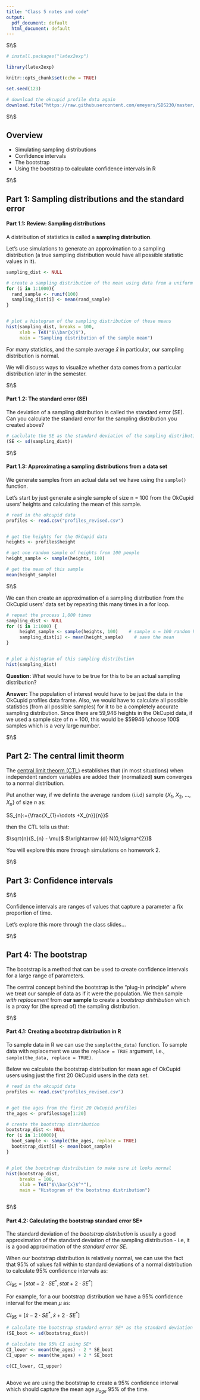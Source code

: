 ```yaml
---
title: "Class 5 notes and code"
output:
  pdf_document: default
  html_document: default
---
```




$\\$




```r

# install.packages("latex2exp")

library(latex2exp)

knitr::opts_chunk$set(echo = TRUE)

set.seed(123)

```





<!--  Please run the code in the R chunk below once. It will install a packages, and and download figures/data we will use.  -->

```r


# download the okcupid profile data again
download.file("https://raw.githubusercontent.com/emeyers/SDS230/master/ClassMaterial/data/profiles_revised.csv", "profiles_revised.csv", mode = "wb")


```





$\\$




## Overview

 * Simulating sampling distributions 
 * Confidence intervals
 * The bootstrap
 * Using the bootstrap to calculate confidence intervals in R



$\\$








## Part 1: Sampling distributions and the standard error



#### Part 1.1: Review: Sampling distributions


A distribution of statistics is called a **sampling distribution**. 

Let's use simulations to generate an approximation to a sampling distribution (a true sampling distribution would have all possible statistic values in it). 


```r

sampling_dist <- NULL

# create a sampling distribution of the mean using data from a uniform distribution
for (i in 1:1000){
  rand_sample <- runif(100) 
  sampling_dist[i] <- mean(rand_sample)
}


# plot a histogram of the sampling distribution of these means 
hist(sampling_dist, breaks = 100,
     xlab = TeX("$\\bar{x}$"), 
     main = "Sampling distribution of the sample mean")


```


For many statistics, and the sample average $\bar{x}$ in particular, our sampling distribution is normal. 

We will discuss ways to visualize whether data comes from a particular distribution later in the semester. 



$\\$





#### Part 1.2: The standard error (SE)

The deviation of a sampling distribution is called the standard error (SE). Can you calculate the standard error for the sampling distribution you created above? 

```r

# caclulate the SE as the standard deviation of the sampling distribution
(SE <- sd(sampling_dist))


```






$\\$





#### Part 1.3: Approximating a sampling distributions from a data set


We generate samples from an actual data set we have using the `sample()` function.  

Let's start by just generate a single sample of size n = 100 from the OkCupid users' heights and calculating the mean of this sample.


```r


# read in the okcupid data
profiles <- read.csv("profiles_revised.csv")


# get the heights for the OkCupid data
heights <- profiles$height

# get one random sample of heights from 100 people
height_sample <- sample(heights, 100)

# get the mean of this sample
mean(height_sample)


```





$\\$





We can then create an approximation of a sampling distribution from the OkCupid users' data set by repeating this many times in a for loop.



```r


# repeat the process 1,000 times
sampling_dist <- NULL 
for (i in 1:1000) {
	 height_sample <- sample(heights, 100)    # sample n = 100 random heights
	 sampling_dist[i] <- mean(height_sample)    # save the mean
}


# plot a histogram of this sampling distribution 
hist(sampling_dist)


```




**Question:** What would have to be true for this to be an actual sampling distribution? 


**Answer:** The population of interest would have to be just the data in the OkCupid profiles data frame. Also, we would have to calculate all possible statistics (from all possible samples) for it to be a completely accurate sampling distribution. Since there are 59,946 heights in the OkCupid data, if we used a sample size of n = 100, this would be $59946 \choose 100$ samples which is a very large number.




$\\$







## Part 2:  The central limit theorm

The [central limit theorm (CTL)](https://en.wikipedia.org/wiki/Central_limit_theorem) establishes that (in most situations) when independent random variables are added their (normalized) **sum** converges to a normal distribution.

Put another way, if we definte the average random (i.i.d) sample {$X_1$, $X_2$, ..., $X_n$} of size *n* as: 

$S_{n}:={\frac{X_{1}+\cdots +X_{n}}{n}}$

then the CTL tells us that:

$\sqrt{n}(S_{n} - \mu)$ $\xrightarrow {d} N(0,\sigma^{2})$


You will explore this more through simulations on homework 2. 





$\\$





## Part 3: Confidence intervals


$\\$


Confidence intervals are ranges of values that capture a parameter a fix proportion of time.

Let's explore this more through the class slides...



$\\$






## Part 4: The bootstrap

The bootstrap is a method that can be used to create confidence intervals for a large range of parameters. 

The central concept behind the bootstrap is the "plug-in principle" where we treat our sample of data as if it were the population. We then sample *with replacement* from **our sample** to create a *bootstrap distribution* which is a proxy for (the spread of) the sampling distribution. 




$\\$




#### Part 4.1: Creating a bootstrap distribution in R


To sample data in R we can use the `sample(the_data)` function. To sample data with replacement we use the `replace = TRUE` argument, i.e., `sample(the_data, replace = TRUE)`.  

Below we calculate the bootstrap distribution for mean age of OkCupid users using just the first 20 OkCupid users in the data set. 


```r


# read in the okcupid data
profiles <- read.csv("profiles_revised.csv")


# get the ages from the first 20 OkCupid profiles
the_ages <- profiles$age[1:20] 

# create the bootstrap distribution
bootstrap_dist <- NULL
for (i in 1:10000){
  boot_sample <- sample(the_ages, replace = TRUE)
  bootstrap_dist[i] <- mean(boot_sample)
}


# plot the bootstrap distribution to make sure it looks normal
hist(bootstrap_dist, 
     breaks = 100, 
     xlab = TeX("$\\bar{x}$^*"), 
     main = "Histogram of the bootstrap distribution")



```



$\\$




#### Part 4.2: Calculating the bootstrap standard error SE*


The standard deviation of the *bootstrap distribution* is usually a good approximation of the standard deviation of the sampling distribution - i.e, it is a good approximation of the *standard error SE*.

When our bootstrap distribution is relatively normal, we can use the fact that 95% of values fall within to standard deviations of a normal distribution to calculate 95% confidence intervals as:

$CI_{95} = [stat - 2 \cdot SE^*,  stat + 2 \cdot SE^*]$

For example, for a our bootstrap distribution we have a 95% confidence interval for the mean $\mu$ as: 

$CI_{95} = [\bar{x} - 2 \cdot SE^*,  \bar{x} + 2 \cdot SE^*]$




```r

# calculate the bootstrap standard error SE* as the standard deviation of the bootstrap distribution 
(SE_boot <- sd(bootstrap_dist))

# calculate the 95% CI using SE*
CI_lower <- mean(the_ages) - 2 * SE_boot
CI_upper <- mean(the_ages) + 2 * SE_boot

c(CI_lower, CI_upper)



```



Above we are using the bootstrap to create a 95% confidence interval which should capture the mean age $\mu_{age}$ 95% of the time.









